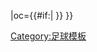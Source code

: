 {{fb team |t=-{zh-hans:巴伦西亚; zh-hk:華倫西亞;zh-tw:瓦倫西亞;}- |tan=瓦伦西亚足球俱乐部 |tc=ESP |abb={{#if:{{{abb|}}}|VAL{{0}}}} |oc={{#if:{{{oc|}}}|{{{oc}}} }} }}<!-- --><noinclude>[[Category:足球模板]]</noinclude>
